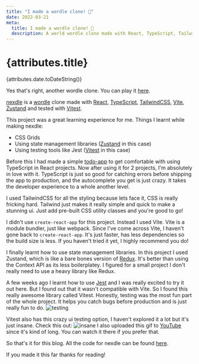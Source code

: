 ```yaml
---
title: "I made a wordle clone! 🚀"
date: 2022-03-21
meta:
  title: I made a wordle clone! 🚀
  description: A world wordle clone made with React, TypeScript, TailwindCSS, Zustand, Vite and Vitest.
---
```


# {attributes.title}

{attributes.date.toDateString()}

Yes that's right, another wordle clone. You can play it [here](https://nexdle.vercel.app/).

[nexdle](https://nexdle.vercel.app/) is a [wordle](https://www.nytimes.com/games/wordle/index.html) clone made with [React](https://reactjs.org/), [TypeScript](https://www.typescriptlang.org/), [TailwindCSS](https://tailwindcss.com/), [Vite](https://vitejs.dev/), [Zustand](https://github.com/pmndrs/zustand) and tested with [Vitest](https://vitest.dev/).

This project was a great learning experience for me. Things I learnt while making nexdle:

- CSS Grids
- Using state management libraries ([Zustand](https://github.com/pmndrs/zustand) in this case)
- Using testing tools like Jest ([Vitest](https://vitest.dev/) in this case)

Before this I had made a simple [todo-app](https://github.com/nexxeln/todo-app) to get comfortable with using TypeScript in React projects. Now after using it for 2 projects, I'm absolutely in love with it. TypeScript is just so good for catching errors before shipping the app to production, and the autocomplete you get is just crazy. It takes the developer experience to a whole another level.

I used TailwindCSS for all the styling because lets face it, CSS is really fricking hard. Tailwind just makes it really simple and quick to make a stunning ui. Just add pre-built CSS utility classes and you're good to go!

I didn't use `create-react-app` for this project. Instead I used Vite. Vite is a module bundler, just like webpack. Since I've come across Vite, I haven't gone back to `create-react-app`. It's just faster, has less dependencies so the build size is less. If you haven't tried it yet, I highly recommend you do!

I finally learnt how to use state management libraries. In this project I used Zustand, which is like a bare bones version of [Redux](https://redux.js.org/). It's better than using the Context API as its less boilerplatey. I figured for a small project I don't really need to use a heavy library like Redux.

A few weeks ago I learnt how to use [Jest](https://jestjs.io/) and I was really excited to try it out here. But I found out that it wasn't compatible with Vite. So I found this really awesome library called Vitest. Honestly, testing was the most fun part of the whole project. It helps you catch bugs before production and is just really fun to do.
![testing](https://us-east-1.tixte.net/uploads/nexxel.needs.rest/Code_7Bk8VB3xBb.png)

Vitest also has this crazy ui testing option, I haven't explored it a lot but it's just insane. Check this out:
![insane](https://github.com/nexxeln/nexdle/blob/main/images/Code_Vyzc5YbawL.gif?raw=true)
I also uploaded this gif to [YouTube](https://youtu.be/2GLYNV5cQ-Y) since it's kind of long. You can watch it there if you prefer that.

So that's it for this blog. All the code for nexdle can be found [here](https://github.com/nexxeln/nexdle/).

If you made it this far thanks for reading!
